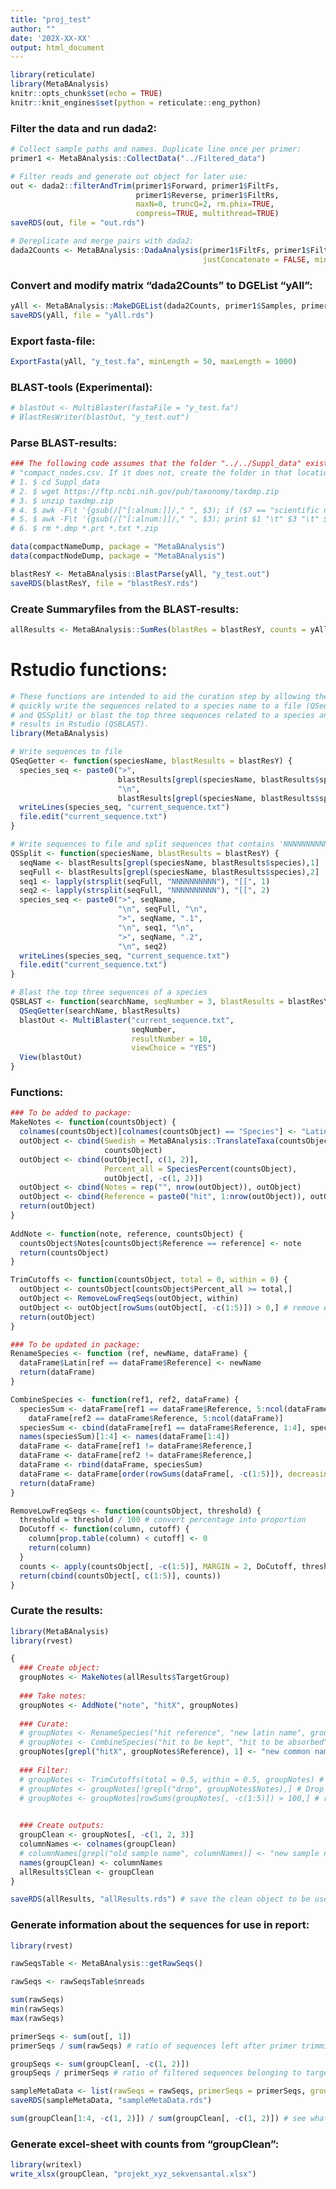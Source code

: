 ```yaml
---
title: "proj_test"
author: ""
date: '202X-XX-XX'
output: html_document
---
```


```r
library(reticulate)
library(MetaBAnalysis)
knitr::opts_chunk$set(echo = TRUE)
knitr::knit_engines$set(python = reticulate::eng_python)
```

### Filter the data and run dada2:
```r
# Collect sample paths and names. Duplicate line once per primer:
primer1 <- MetaBAnalysis::CollectData("../Filtered_data")

# Filter reads and generate out object for later use:
out <- dada2::filterAndTrim(primer1$Forward, primer1$FiltFs, 
                            primer1$Reverse, primer1$FiltRs,
                            maxN=0, truncQ=2, rm.phix=TRUE,
                            compress=TRUE, multithread=TRUE)
saveRDS(out, file = "out.rds")

# Dereplicate and merge pairs with dada2:
dada2Counts <- MetaBAnalysis::DadaAnalysis(primer1$FiltFs, primer1$FiltRs, 
                                           justConcatenate = FALSE, minOverlap = 5)
```

### Convert and modify  matrix "dada2Counts" to DGEList "yAll":
```r
yAll <- MetaBAnalysis::MakeDGEList(dada2Counts, primer1$Samples, primer1$ForwardC)
saveRDS(yAll, file = "yAll.rds")
```

### Export fasta-file:
```r
ExportFasta(yAll, "y_test.fa", minLength = 50, maxLength = 1000)
```

### BLAST-tools (Experimental):
```r
# blastOut <- MultiBlaster(fastaFile = "y_test.fa")
# BlastResWriter(blastOut, "y_test.out")
```

### Parse BLAST-results:
```r
### The following code assumes that the folder "../../Suppl_data" exists and contains the files "compact_names.csv" and
# "compact_nodes.csv. If it does not, create the folder in that location and perform the following:
# 1. $ cd Suppl_data
# 2. $ wget https://ftp.ncbi.nih.gov/pub/taxonomy/taxdmp.zip
# 3. $ unzip taxdmp.zip
# 4. $ awk -F\t '{gsub(/[^[:alnum:]]/," ", $3); if ($7 == "scientific name") {print $1 "\t" $3}}' names.dmp > compact_names.csv
# 5. $ awk -F\t '{gsub(/[^[:alnum:]]/," ", $3); print $1 "\t" $3 "\t" $5}' nodes.dmp > compact_nodes.csv
# 6. $ rm *.dmp *.prt *.txt *.zip

data(compactNameDump, package = "MetaBAnalysis")
data(compactNodeDump, package = "MetaBAnalysis")

blastResY <- MetaBAnalysis::BlastParse(yAll, "y_test.out")
saveRDS(blastResY, file = "blastResY.rds")
```

### Create Summaryfiles from the BLAST-results:
```r
allResults <- MetaBAnalysis::SumRes(blastRes = blastResY, counts = yAll$counts, taxGroup = "Fish") # Summarize a list of result objects
```

# Rstudio functions:
```r
# These functions are intended to aid the curation step by allowing the user to
# quickly write the sequences related to a species name to a file (QSeqGetter
# and QSSplit) or blast the top three sequences related to a species and View the
# results in Rstudio (QSBLAST).
library(MetaBAnalysis)

# Write sequences to file
QSeqGetter <- function(speciesName, blastResults = blastResY) {
  species_seq <- paste0(">",
                        blastResults[grepl(speciesName, blastResults$species),1],
                        "\n",
                        blastResults[grepl(speciesName, blastResults$species),2])
  writeLines(species_seq, "current_sequence.txt")
  file.edit("current_sequence.txt")
}

# Write sequences to file and split sequences that contains 'NNNNNNNNNN'
QSSplit <- function(speciesName, blastResults = blastResY) {
  seqName <- blastResults[grepl(speciesName, blastResults$species),1]
  seqFull <- blastResults[grepl(speciesName, blastResults$species),2]
  seq1 <- lapply(strsplit(seqFull, "NNNNNNNNNN"), "[[", 1)
  seq2 <- lapply(strsplit(seqFull, "NNNNNNNNNN"), "[[", 2)
  species_seq <- paste0(">", seqName,
                        "\n", seqFull, "\n",
                        ">", seqName, ".1",
                        "\n", seq1, "\n",
                        ">", seqName, ".2",
                        "\n", seq2)
  writeLines(species_seq, "current_sequence.txt")
  file.edit("current_sequence.txt")
}

# Blast the top three sequences of a species
QSBLAST <- function(searchName, seqNumber = 3, blastResults = blastResY) {
  QSeqGetter(searchName, blastResults)
  blastOut <- MultiBlaster("current_sequence.txt",
                           seqNumber,
                           resultNumber = 10,
                           viewChoice = "YES")
  View(blastOut)
}
```

### Functions:
```r
### To be added to package:
MakeNotes <- function(countsObject) {
  colnames(countsObject)[colnames(countsObject) == "Species"] <- "Latin"
  outObject <- cbind(Swedish = MetaBAnalysis::TranslateTaxa(countsObject$Latin),
                     countsObject)
  outObject <- cbind(outObject[, c(1, 2)],
                     Percent_all = SpeciesPercent(countsObject),
                     outObject[, -c(1, 2)])
  outObject <- cbind(Notes = rep("", nrow(outObject)), outObject)
  outObject <- cbind(Reference = paste0("hit", 1:nrow(outObject)), outObject)
  return(outObject)
}
  
AddNote <- function(note, reference, countsObject) {
  countsObject$Notes[countsObject$Reference == reference] <- note
  return(countsObject)
}

TrimCutoffs <- function(countsObject, total = 0, within = 0) {
  outObject <- countsObject[countsObject$Percent_all >= total,]
  outObject <- RemoveLowFreqSeqs(outObject, within)
  outObject <- outObject[rowSums(outObject[, -c(1:5)]) > 0,] # remove empty rows
  return(outObject)
}

### To be updated in package:
RenameSpecies <- function (ref, newName, dataFrame) {
  dataFrame$Latin[ref == dataFrame$Reference] <- newName
  return(dataFrame)
}

CombineSpecies <- function(ref1, ref2, dataFrame) {
  speciesSum <- dataFrame[ref1 == dataFrame$Reference, 5:ncol(dataFrame)] +
    dataFrame[ref2 == dataFrame$Reference, 5:ncol(dataFrame)]
  speciesSum <- cbind(dataFrame[ref1 == dataFrame$Reference, 1:4], speciesSum)
  names(speciesSum)[1:4] <- names(dataFrame[1:4])
  dataFrame <- dataFrame[ref1 != dataFrame$Reference,]
  dataFrame <- dataFrame[ref2 != dataFrame$Reference,]
  dataFrame <- rbind(dataFrame, speciesSum)
  dataFrame <- dataFrame[order(rowSums(dataFrame[, -c(1:5)]), decreasing = TRUE),]
  return(dataFrame)
}

RemoveLowFreqSeqs <- function(countsObject, threshold) {
  threshold = threshold / 100 # convert percentage into proportion
  DoCutoff <- function(column, cutoff) {
    column[prop.table(column) < cutoff] <- 0
    return(column)
  }
  counts <- apply(countsObject[, -c(1:5)], MARGIN = 2, DoCutoff, threshold)
  return(cbind(countsObject[, c(1:5)], counts))
}
```

### Curate the results:
```r
library(MetaBAnalysis)
library(rvest)

{
  ### Create object:
  groupNotes <- MakeNotes(allResults$TargetGroup)
  
  ### Take notes:
  groupNotes <- AddNote("note", "hitX", groupNotes)
  
  ### Curate:
  # groupNotes <- RenameSpecies("hit reference", "new latin name", groupNotes)
  # groupNotes <- CombineSpecies("hit to be kept", "hit to be absorbed", groupNotes)
  groupNotes[grepl("hitX", groupNotes$Reference), 1] <- "new common name"
  
  ### Filter:
  # groupNotes <- TrimCutoffs(total = 0.5, within = 0.5, groupNotes) # trim species based on percentage cutoffs
  # groupNotes <- groupNotes[!grepl("drop", groupNotes$Notes),] # Drop all species that has the word "drop" in their notes
  # groupNotes <- groupNotes[rowSums(groupNotes[, -c(1:5)]) > 100,] # remove species with a sequence sum less than 100

  
  ### Create outputs:
  groupClean <- groupNotes[, -c(1, 2, 3)]
  columnNames <- colnames(groupClean)
  # columnNames[grepl("old sample name", columnNames)] <- "new sample name"
  names(groupClean) <- columnNames
  allResults$Clean <- groupClean
}

saveRDS(allResults, "allResults.rds") # save the clean object to be used in the report
```

### Generate information about the sequences for use in report:
```r
library(rvest)

rawSeqsTable <- MetaBAnalysis::getRawSeqs()

rawSeqs <- rawSeqsTable$nreads

sum(rawSeqs)
min(rawSeqs)
max(rawSeqs)

primerSeqs <- sum(out[, 1])
primerSeqs / sum(rawSeqs) # ratio of sequences left after primer trimming and filtration

groupSeqs <- sum(groupClean[, -c(1, 2)])
groupSeqs / primerSeqs # ratio of filtered sequences belonging to target group

sampleMetaData <- list(rawSeqs = rawSeqs, primerSeqs = primerSeqs, groupSeqs = groupSeqs)
saveRDS(sampleMetaData, "sampleMetaData.rds")

sum(groupClean[1:4, -c(1, 2)]) / sum(groupClean[, -c(1, 2)]) # see what percentage of counts the top four species accounts for
```

### Generate excel-sheet with counts from "groupClean":
```r
library(writexl)
write_xlsx(groupClean, "projekt_xyz_sekvensantal.xlsx")
```
